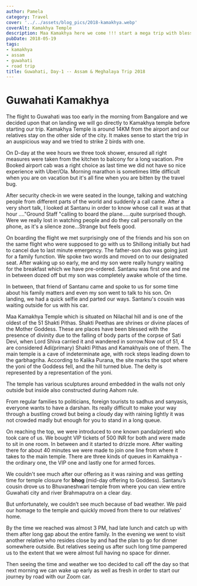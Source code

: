 ```yaml
---
author: Pamela
category: Travel
cover: '../../assets/blog_pics/2018-kamakhya.webp'
coverAlt: Kamakhya Temple
description: Maa Kamakhya here we come !!! start a mega trip with blessings
pubDate: 2018-05-19
tags:
- kamakhya
- assam
- guwahati
- road trip
title: Guwahati, Day-1 -- Assam & Meghalaya Trip 2018
---
```


# Guwahati Kamakhya  

The flight to Guwahati was too early in the morning from Bangalore and we decided upon that on landing we will go directly to Kamakhya temple before starting our trip. Kamakhya Temple is around 14KM from the airport and our relatives stay on the other side of the city. It makes sense to start the trip in an auspicious way and we tried to strike 2 birds with one.  

On D-day at the wee hours we three took shower, ensured all right measures were taken from the kitchen to balcony for a long vacation. Pre Booked airport cab was a right choice as last time we did not have so nice experience with Uber/Ola. Morning marathon is sometimes little difficult when you are on vacation but it's all fine when you are bitten by the travel bug.  

After security check-in we were seated in the lounge, talking and watching people from different parts of the world and suddenly a call came. After a very short talk, I looked at Santanu in order to know whose call it was at that hour …."Ground Staff "calling to board the plane…..quite surprised though. Were we really lost in watching people and do they call personally on the phone,  as it's a silence zone...Strange but feels good.  

On boarding the flight we met surprisingly one of the friends and his son on the same flight who were supposed to go with us to Shillong initially but had to cancel due to last minute emergency. The father-son duo was going just for a family function. We spoke two words and moved on to our designated seat. After waking up so early, me and my son were really hungry waiting for the breakfast which we have pre-ordered. Santanu was first one and me in between dozed off but my son was completely awake whole of the time.  

In between, that friend of Santanu came and spoke to us for some time about his family matters and even my son went to talk to his son. On landing, we had a quick selfie and parted our ways. Santanu's cousin was waiting outside for us with his car. 

Maa Kamakhya Temple which is situated on Nilachal hill and is one of the oldest of the 51 Shakti Pithas.   Shakti Peethas are shrines or divine places of the Mother Goddess. These are places have been blessed with the presence of divinity due to the falling of body parts of the corpse of Sati Devi, when Lord Shiva carried it and wandered in sorrow.Now out of  51, 4 are considered Adi(primary) Shakti Pithas and Kamakhyais one of them. The main temple is a cave of indeterminate age, with rock steps leading down to the garbhagriha. According to Kalika Purana, the site marks the spot where the yoni of the Goddess fell, and the hill turned blue. The deity is represented by a representation of the yoni.

The temple has various sculptures around embedded in the walls not only outside but inside also constructed during Aahom rule.  

From regular families to politicians, foreign tourists to sadhus and sanyasis, everyone wants to have a darshan. Its really difficult to make your way through a bustling crowd but being a cloudy day with raining lightly it was not crowded madly but enough for you to stand in a long queue.  

On reaching the top, we were introduced to one known panda(priest) who took care of us. We bought VIP tickets of 500 INR for both and were made to sit in one room. In between and it started to drizzle more. After waiting there for about 40 minutes we were made to join one line from where it takes to the main temple. There are three kinds of queues in Kamakhya - the ordinary one, the VIP one and lastly one for armed forces.

We couldn't see much after our offering as it was raining and was getting time for temple closure for **bhog** (mid-day offering to Goddess). Santanu’s cousin drove us to Bhuvaneshwari temple from where you can view entire Guwahati city and river Brahmaputra on a clear day.  

But unfortunately, we couldn’t see much because of bad weather. We paid our homage to the temple and quickly moved from there to our relatives' home.  

By the time we reached was almost 3 PM, had late lunch and catch up with them after long gap about the entire family. In the evening we went to visit another relative who resides close by and had the plan to go for dinner somewhere outside. But relatives seeing us after such long time pampered us to the extent that we were almost full having no space for dinner.  

Then seeing the time and weather we too decided to call off the day so that next morning we can wake up early as well as fresh in order to start our journey by road with our Zoom car.